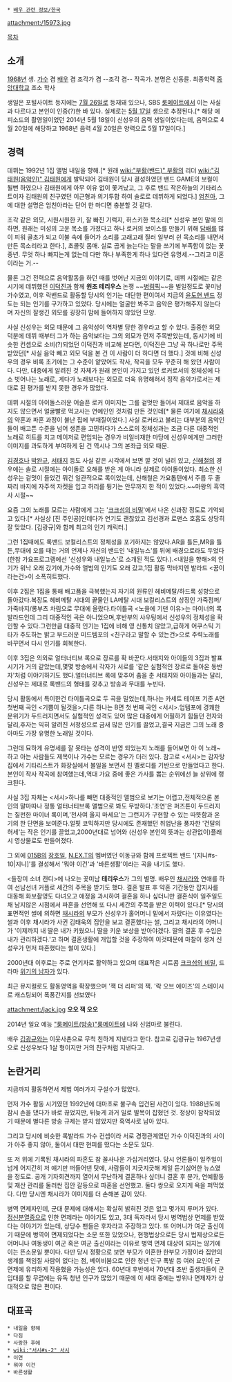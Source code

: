  * [[배우 관련 정보/한국]]

attachment:/15973.jpg

[[목차]]
== 소개 ==
[[1968년]] 생.
[[가수]] 겸 [[배우]] 겸 조각가 겸 --조각 겸-- 작곡가. 본명은 신동륜.
최종학력 [[중앙대학교]] 조소 학사 

생일은 포털사이트 등지에는 [[7월 26일]]로 등재돼 있으나, SBS [[룸메이트]]에서 이는 사실과 다르다고 본인이 인증(?)한 바 있다. 실제로는 [[5월 17일]] 생으로 추정된다.[* 해당 에피소드의 촬영일이었던 2014년 5월 18일이 신성우의 음력 생일이었다는데, 음력으로 4월 20일에 해당하고 1968년 음력 4월 20일은 양력으로 5월 17일이다.]

== 경력 ==
데뷔는 1992년 1집 앨범 내일을 향해.[* 원래 [[wiki:"부활(밴드)" 부활]]의 리더 [[wiki:"김태원(음악인)" 김태원]]에게 발탁되어 김태원이 당시 결성하였던 밴드 GAME의 보컬이 될뻔 하였으나 김태원에게 아무 이유 없이 쫓겨났고, 그 후로 밴드 작은하늘의 기타리스트이자 김태원의 친구였던 이근형과 의기투합 하여 솔로로 데뷔하게 되었다.]
[[엄친아]], 그에 대한 설명은 엄친아라는 단어 한 마디면 충분할 것 같다.

조각 같은 외모, 시원시원한 키, 잘 빠진 기럭지, 허스키한 목소리[* 신성우 본인 말에 의하면, 원래는 미성의 고운 목소를 가졌다고 하나 로커의 보이스를 만들기 위해 [[담배]]를 많이 피워 골초가 되고 이불 속에 들어가 소리를 고래고래 질러 일부러 쉰 목소리를 내면서 만든 목소리라고 한다.], 초콜릿 몸매. 실로 곱게 늙는다는 말을 쓰기에 부족함이 없는 꽃중년. 무엇 하나 빠지는게 없는데 다만 하나 부족한게 하나 있다면 유명세.--그리고 미혼이라는 거.--

물론 그건 전력으로 음악활동을 하던 때를 벗어난 지금의 이야기로, 데뷔 시절에는 같은 시기에 데뷔했던 [[이덕진]]과 함께 '''원조 테리우스''' 논쟁 ~~[[병림픽]]~~을 벌일정도로 꽃미남 가수였고, 이후 락밴드로 활동할 당시의 인기는 대단한 편이여서 지금의 [[윤도현 밴드]] 정도는 되는 인기를 구가하고 있었다. 당시에는 얼굴만 봐주고 음악은 평가해주지 않는다며 자신의 잘생긴 외모를 굉장히 맘에 들어하지 않았던 모양.

사실 신성우는 외모 때문에 그 음악성이 역차별 당한 경우라고 할 수 있다. 출중한 외모 덕분에 데뷔 때부터 그가 하는 음악보다는 그의 외모가 먼저 주목받았는데, 동시기에 비슷한 컨셉으로 소비(?)되었던 이덕진과 비교해 본다면, 이덕진은 그냥 곡 하나로만 주목받았던[* 사실 음악 빼고 외모 덕을 본 건 이 사람이 더 하다면 더 했다.] 것에 비해 신성우의 경우 비록 초기에는 그 수준이 얕았어도 작사, 작곡을 모두 꾸준히 해 왔던 사람이다. 다만, 대중에게 알려진 것 자체가 원래 본인이 가지고 있던 로커로서의 정체성에 다소 벗어나는 노래로, 게다가 노래보다는 외모로 더욱 유명해혀서 정작 음악가로서는 제대로 된 평가를 받지 못한 경우가 많았다.

데뷔 시절의 아이돌스러운 어슬픈 로커 이미지는 그를 겉멋만 들어서 제대로 음악을 하지도 않으면서 얼굴빨로 먹고사는 연예인인 것처럼 만든 것인데[* 물론 여기에 [[채시라]]와의 약혼과 파혼 과정이 불난 집에 부채질이었다.] 사실 로커라고 불리는 대부분의 음악인들이 배고픈 수준을 넘어 생존을 고민하다가 스스로의 정체성과는 조금 다른 대중적인 노래로 히트를 치고 메이저로 편입되는 경우가 비일비재한 마당에 신성우에게만 그러한 이미지를 과도하게 부여하게 된 건 역시나 그의 본좌급 외모 때문.

[[김경호]]나 [[박완규]], [[서태지]] 등도 사실 같은 시각에서 보면 깔 것이 널려 있고, [[신해철]]의 경우에는 솔로 시절에는 아이돌로 오해를 받은 게 아니라 실제로 아이돌이었다. 최소한 신성우는 겉멋이 들었건 뭐건 일관적으로 록이었는데, 신해철은 가요톱텐에서 주름 두 줄짜리 바지에 자주색 자켓을 입고 허리를 튕기는 안무까지 한 적이 있었다.~~마왕의 흑역사 시절~~
 

요즘 그의 노래를 모르는 사람에게 그는 '[[크크섬의 비밀]]'에서 나온 신과장 정도로 기억되고 있다.[* 사실상 [진 주인공]인데다가 연기도 괜찮았고 김선경과 로맨스 호흡도 상당히 잘 맞았다. [김광규]와 함께 최고의 인기 캐릭터.]

그런 1집때에도 록밴드 보컬리스트의 정체성을 포기하지는 않았다.AR을 틀든,MR을 틀든,무대에 오를 때는 거의 언제나 자신의 밴드인 '내일뉴스'를 뒤에 배경으로라도 두었다(한참 가요프로그램에선 '신성우와 내일뉴스'로 소개된 적도 있다.).<내일을 향해>의 인기가 워낙 오래 갔기에,가수와 앨범의 인기도 오래 갔고,1집 활동 막바지엔 발라드 <꿈이라는건>이 소폭히트했다.

이후 2집은 1집을 통해 배고픔을 극복했는지 자기의 원류인 헤비메탈/하드록 성향으로 돌아갔다.복장도 헤비메탈 시대의 끝물인 LA메탈 시대 보컬리스트의 상징인 가죽점퍼/가죽바지/롱부츠 차림으로 무대에 올랐다.타이틀곡 <노을에 기댄 이유>는 마이너의 록 발라드인데 그리 대중적인 곡은 아니었으며,후반부의 샤우팅에서 신성우의 정체성을 확인할 수 있다.그런만큼 대중적 인기는 1집에 비해 영 신통치 않았고,급하게 어쿠스틱 기타가 주도하는 밝고 부드러운 미드템포의 <친구라고 말할 수 있는건>으로 주력노래를 바꾸면서 다시 인기를 회복한다.

이후 3집은 의외로 얼터너티브 록으로 장르를 확 바꾼다.서태지와 아이들의 3집과 발표 시기가 거의 같았는데,몇몇 방송에서 각자가 서로를 '같은 실험적인 장르로 돌아온 동반자'처럼 이야기하기도 했다.얼터너티브 록에 맞추어 춤을 춘 서태지와 아이들과는 달리,신성우는 제대로 록밴드의 형태를 갖추고 방송과 무대를 누빈다.

당시 활동에서 특이한건 타이틀곡으로 두 곡을 밀었는데,하나는 카세트 테이프 기준 A면 첫번째 곡인 <기쁨이 될것을>,다른 하나는 B면 첫 번째 곡인 <서시>.업템포에 경쾌한 분위기가 두드러지면서도 실험적인 성격도 있어 많은 대중에게 어필하기 힘들던 전자와 달리,후자는 익히 알려진 서정성으로 금새 많은 인기를 끌었고,결국 지금은 그의 노래 중 아마도 가장 유명한 노래일 것이다.

그런데 묘하게 유명세를 잘 못타는 성격이 반영 되었는지 노래를 들어보면 아 이 노래~ 하고 아는 사람들도 제목이나 가수는 모르는 경우가 더러 있다. 참고로 <서시>는 감자탕집에서 기타리스트가 화장실에서 볼일을 보면서 친 멜로디를 기반으로 만들었다고 한다.본인이 작사 작곡에 참여했는데,역대 가요 중에 좋은 가사를 뽑는 순위에선 늘 상위에 랭크된다.  

사실 3집 자체는 <서시>하나를 빼면 대중적인 앨범으로 보기는 어렵고,전체적으론 본인의 말마따나 정통 얼터너티브록 앨범으로 봐도 무방하다.'초연'은 퍼즈톤이 두드러지는 질펀한 마이너 록이며,'천사여 울지 마세요'는 그런지가 구현할 수 있는 따뜻함과 온기의 한 단면을 보여준다.얼핏 코믹하지만 당시에도 존재했던 취업난을 풍자한 '건달의 허세'는 작은 인기를 끌었고,2000년대로 넘어와 (신성우 본인의 뜻과는 상관없이)플래시 영상물로도 만들어졌다.

그 외에 [[015B]]의 [[장호일]], [[N.EX.T]]의 멤버였던 이동규와 함께 프로젝트 밴드 '[지니#s-10|지니]'를 결성해서 '뭐야 이건'과 '바른생활'이라는 곡을 내기도 했다.

<들장미 소녀 캔디>에 나오는 꽃미남 '''테리우스'''가 그의 별명. 배우인 [[채시라]]와 연애를 하여 선남선녀 커플로 세간의 주목을 받기도 했다. 결혼 발표 후 약혼 기간동안 잡지사를 대동해 화보촬영도 다녀오고 애정을 과시하여 결혼을 하나 싶더니만 결혼식이 일주일도 채 남지않은 시점에서 파혼을 선언해 또 다시 세간의 주목을 받은 이력이 있다.[* 당시의 표면적인 썰에 의하면 [[채시라]]의 부모가 신성우가 홀어머니 밑에서 자랐다는 이유였다는 썰과 이후 채시라가 사귄 김태욱의 집안을 보고 결혼했다는 썰, 그리고 채시라의 어머니가 '이제까지 내 딸은 내가 키웠으니 딸을 키운 보상을 받아야겠다. 딸의 결혼 후 수입은 내가 관리하겠다.'고 하며 결혼생활에 개입할 것을 주장하여 이것때문에 마찰이 생겨 신성우가 먼저 파혼했다는 썰이 있다.]

2000년대 이후로는 주로 연기자로 활약하고 있으며 대표작은 시트콤 [[크크섬의 비밀]], 드라마 [[위기의 남자]]가 있다.

최근 뮤지컬로도 활동영역을 확장했으며 '잭 더 리퍼'의 잭. '락 오브 에이즈'의 스테이시로 캐스팅되어 폭풍간지를 선보였다

attachment:/jack.jpg
'''오오 잭 오오'''

2014년 일요 예능 [["룸메이트(방송)"룸메이트]]에 나와 신엄마로 불린다.

배우 [[김광규]]와는 이웃사촌으로 무척 친하게 지낸다고 한다. 참고로 김광규는 1967년생으로 신성우보다 1살 형이지만 거의 친구처럼 지낸다고.
== 논란거리 ==
지금까지 활동하면서 제법 여러가지 구설수가 많았다. 

먼저 가수 활동 시기였던 1992년에 대마초로 불구속 입건된 사건이 있다. 1988년도에 잠시 손을 댔다가 바로 끊었지만, 뒤늦게 과거 일로 발목이 잡혔던 것. 정상이 참작되었기 때문에 별다른 방송 규제는 받지 않았지만 흑역사로 남아 있다.

그리고 당시에 비슷한 록발라드 가수 컨셉이라 서로 경쟁관계였던 가수 이덕진과의 사이가 아주 좋지 않아, 둘이서 대판 현피를 떴다는 소문도 있다.

또 저 위에 기록된 채시라의 파혼도 참 꼴사나운 가십거리였다. 당시 언론들이 일주일이 넘게 어지간히 저 얘기만 떠들어댄 탓에, 사람들이 지긋지긋해 제일 듣기싫어한 뉴스였을 정도로. 공개 기자회견까지 열어서 무난하게 결혼하나 싶더니 결혼 후 분가, 연예활동 및 재산 관리를 둘러싼 집안 갈등으로 파혼을 선언했고. 둘다 쌍으로 오지게 욕을 퍼먹었다. 다만 당시엔 채시라가 이미지를 더 손해본 감이 있다. 

병역 면제자인데, 군대 문제에 대해서는 확실히 밝혀진 것은 없고 몇가지 루머가 있다. [[정신분열증]]으로 인한 면제라는 이야기도 있고, 3대 독자라서 당시 병역법상 면제를 받았다는 이야기가 있는데, 상당수 팬들은 후자라고 주장하고 있다. 또 어머니가 여군 출신이기 때문에 병역이 면제되었다는 소문 또한 있었으나, 현행법상으로든 당시 법제상으로든 어머니나 여동생이 여군 혹은 여군 출신이라는 이유로 병역 면제 대상이 되지는 않기에 이는 뜬소문일 뿐이다.
다만 당시 정황으로 보면 부모가 이혼한 한부모 가정이라 집안의 생계를 책임질 사람이 없다는 점, 베이비붐으로 인한 청년 인구 폭발 등 여러 요인이 군 면제에 유리하게 작용했을 가능성은 있다. 60년대 후반에서 70년대 초반 출생자들이 군입대를 할 무렵에는 유독 청년 인구가 많았기 때문에 이 세대 중에는 방위나 면제자가 상대적으로 많은 편이다. 

== 대표곡 ==
 * 내일을 향해
 * 다짐
 * 사랑한 후에
 * [[wiki:"서시#s-2" 서시]]
 * 이연
 * 뭐야 이건
 * 바른생활
